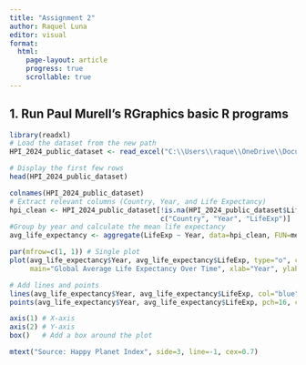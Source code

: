 ---
title: "Assignment 2"
author: Raquel Luna
editor: visual
format:
  html:
    page-layout: article
    progress: true
    scrollable: true
---

## 1. Run Paul Murell's RGraphics basic R programs
```{r,echo=FALSE,results='hide', warning=FALSE, message=FALSE}
library(readxl)
# Load the dataset from the new path
HPI_2024_public_dataset <- read_excel("C:\\Users\\raque\\OneDrive\\Documents\\rluna\\HPI_2024_public_dataset.xlsx", sheet = "All Data", skip = 1)

# Display the first few rows
head(HPI_2024_public_dataset)

colnames(HPI_2024_public_dataset)
# Extract relevant columns (Country, Year, and Life Expectancy)
hpi_clean <- HPI_2024_public_dataset[!is.na(HPI_2024_public_dataset$LifeExp), 
                                     c("Country", "Year", "LifeExp")]
#Group by year and calculate the mean life expectancy
avg_life_expectancy <- aggregate(LifeExp ~ Year, data=hpi_clean, FUN=mean)

par(mfrow=c(1, 1)) # Single plot
plot(avg_life_expectancy$Year, avg_life_expectancy$LifeExp, type="o", col="blue",
     main="Global Average Life Expectancy Over Time", xlab="Year", ylab="Life Expectancy (Years)", pch=16)

# Add lines and points
lines(avg_life_expectancy$Year, avg_life_expectancy$LifeExp, col="blue")
points(avg_life_expectancy$Year, avg_life_expectancy$LifeExp, pch=16, col="blue")

axis(1) # X-axis
axis(2) # Y-axis
box()   # Add a box around the plot

mtext("Source: Happy Planet Index", side=3, line=-1, cex=0.7)
```


